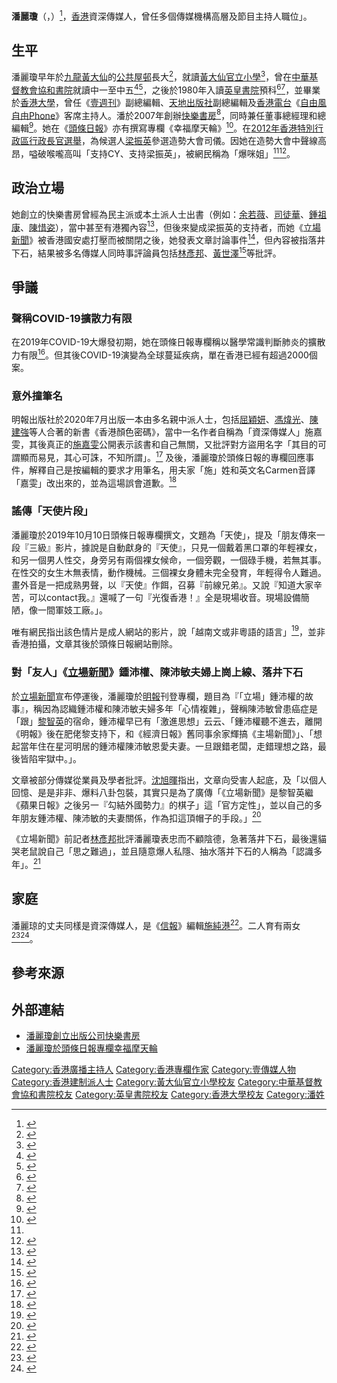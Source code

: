{{Infobox person
|gender=女
|birth_date={{birth date and age|1963|05|12}}
|nationality={{flag|HKG}}
|alma_mater= [[黃大仙官立小學|黃大仙官立小學]]<br>[[中華基督教會協和書院|中華基督教會協和書院]]<br>[[英皇書院|英皇書院]]
|education = [[香港大学|香港大学]]
|occupation=[[传媒人|传媒人]]
|spouse= 施纯港
|past=* 《壹周刊》副总编辑
* 天地出版社副总编辑
* 香港电台《自由风自由Phone》客席主持人
}}

'''潘麗瓊'''（{{lang-en|Carmen Poon}}，{{bd|1963年5月12日||||catIdx=P潘,麗琼}}）<ref>{{web reference|URL=https://hd.stheadline.com/news/columns/15/20160512/452637/專欄-幸福摩天輪-嗨-我今年五十三歲|title=嗨，我今年五十三歲！|work=頭條日報|year=2016-05-12|access-date=2021-07-21|archive-date=2020-08-07|archive-url=https://web.archive.org/web/20200807134454/https://hd.stheadline.com/news/columns/15/20160512/452637/%E5%B0%88%E6%AC%84-%E5%B9%B8%E7%A6%8F%E6%91%A9%E5%A4%A9%E8%BC%AA-%E5%97%A8-%E6%88%91%E4%BB%8A%E5%B9%B4%E4%BA%94%E5%8D%81%E4%B8%89%E6%AD%B2|dead-url=no}}</ref>，[[香港|香港]]資深傳媒人，曾任多個傳媒機構高層及節目主持人職位」。

==生平==
潘麗瓊早年於[[九龍|九龍]][[黃大仙_(香港地方)|黃大仙]]的[[香港公共屋邨|公共屋邨]]長大<ref>{{web reference|URL=http://news.hkhl.hk/dailynews/headline_news_detail_columnist.asp?id=324079&section_name=wtt&kw=15|title=幸福摩天輪——我愛獅子山|work=頭條日報|date=2015-03-24|access-date=2021-07-21|archive-date=2020-08-07|archive-url=https://web.archive.org/web/20200807134628/http://news.hkhl.hk/dailynews/headline_news_detail_columnist.asp?id=324079&section_name=wtt&kw=15|dead-url=no}}</ref>，就讀[[黃大仙官立小學|黃大仙官立小學]]<ref>{{cite web |url=https://www.speakout.hk/%E6%B8%AF%E4%BA%BA%E5%8D%9A%E8%A9%95/56921/%E7%B5%A6%E6%BD%98%E9%BA%97%E7%93%8A%E7%9A%84%E4%BF%A1#selected |title=給潘麗瓊的信 |date=2020-05-13 |website= |publisher=港人講地 |access-date=2021-07-21 |quote= |archive-date=2022-01-05 |archive-url=https://web.archive.org/web/20220105154402/https://www.speakout.hk/%E6%B8%AF%E4%BA%BA%E5%8D%9A%E8%A9%95/56921/%E7%B5%A6%E6%BD%98%E9%BA%97%E7%93%8A%E7%9A%84%E4%BF%A1#selected |dead-url=no }}</ref>，曾在[[中華基督教會協和書院|中華基督教會協和書院]]就讀中一至中五<ref>{{web reference|URL=http://hd.stheadline.com/news/columns/15/20160523/456282/|title=﻿幸福摩天輪——協和情|work=頭條日報|date=2016-05-23|access-date=2021-07-21|archive-date=2018-06-30|archive-url=https://web.archive.org/web/20180630213958/http://hd.stheadline.com/news/columns/15/20160523/456282/|dead-url=no}}</ref><ref>{{web reference|URL=http://mob.hkheadline.com/dailynews/content_cl/2013/11/25/264067.asp|title=幸福摩天輪——充滿回憶滋味的盆菜宴|work=頭條日報|date=2013-11-25|access-date=2021-07-21|archive-date=2020-08-07|archive-url=https://web.archive.org/web/20200807134501/http://mob.hkheadline.com/dailynews/content_cl/2013/11/25/264067.asp|dead-url=no}}</ref>，之後於1980年入讀[[英皇書院|英皇書院]]預科<ref>{{Cite web|url=https://drive.google.com/file/d/1vhvCOkZVxpAOec2QJFUspF7KVQtnpFen/view?usp=sharing|title=潘麗瓊英皇書院校園留影，1980-1982|date=1980|access-date=2021-07-21|archive-date=2022-01-07|archive-url=https://web.archive.org/web/20220107035348/https://drive.google.com/file/d/1vhvCOkZVxpAOec2QJFUspF7KVQtnpFen/view?usp=sharing|dead-url=no}}</ref><ref>{{web reference|URL=http://hd.stheadline.com/news/columns/15/20111129/169415/|title=幸福摩天輪——母校與我|work=頭條日報|date=2011-11-29|access-date=2021-07-21|archive-date=2018-06-30|archive-url=https://web.archive.org/web/20180630161740/http://hd.stheadline.com/news/columns/15/20111129/169415/|dead-url=no}}</ref>，並畢業於[[香港大學|香港大學]]，曾任《[[壹週刊_(香港)|壹週刊]]》副總編輯、[[天地出版社|天地出版社]]副總編輯及[[香港電台|香港電台]]《[[自由風自由Phone|自由風自由Phone]]》客席主持人。潘於2007年創辦[[快樂書房|快樂書房]]<ref>{{cite web |url=http://joyful-books.com/?page_id=224 |title=快樂書房官方網站 |access-date=2022-01-07 |archive-date=2022-01-07 |archive-url=https://web.archive.org/web/20220107153553/http://joyful-books.com/?page_id=224 |dead-url=no }}</ref>，同時兼任董事總經理和總編輯<ref name=apple20111128>{{cite news |url=http://hk.apple.nextmedia.com/news/art/20111128/15841197 |title=隔牆有耳：「爆咪姐」係資深傳媒人 |publisher=[[蘋果日報_(香港)|蘋果日報 (香港)]] |language=zh-hant |date=2011-11-28 |access-date=2014-11-30 |archive-url=https://web.archive.org/web/20141205084326/http://hk.apple.nextmedia.com/news/art/20111128/15841197 |archive-date=2014-12-05 |dead-url=yes }}</ref>。她在《[[頭條日報|頭條日報]]》亦有撰寫專欄《幸福摩天輪》<ref>{{cite web |url=http://blogcity.me/blog/list_blog_express.asp?f=1L6XW1TG2P70479 |title=幸福摩天輪 |language=zh-hant |access-date=2012-03-29 |archive-url=https://web.archive.org/web/20120228061157/http://blogcity.me/blog/list_blog_express.asp?f=1L6XW1TG2P70479 |archive-date=2012-02-28 |dead-url=yes }}</ref>。在[[2012年香港特別行政區行政長官選舉|2012年香港特別行政區行政長官選舉]]，為候選人[[梁振英|梁振英]]參選造勢大會司儀。因她在造勢大會中聲線高昂，嗌破喉嚨高叫「支持CY、支持梁振英」，被網民稱為「爆咪姐」<ref name=apple20111128 /><ref name=apple20111220>{{cite news |url=http://hk.apple.nextmedia.com/news/art/20111220/15908934 |title=隔牆有耳：造勢大會比拼　唐唐贏陣　輸咗自己 |publisher=[[蘋果日報_(香港)|蘋果日報 (香港)]] |language=zh-hant |date=2011-12-20 |access-date=2014-11-30 |archive-url=https://web.archive.org/web/20141205084320/http://hk.apple.nextmedia.com/news/art/20111220/15908934 |archive-date=2014-12-05 |dead-url=yes }}</ref>。

==政治立場==
她創立的快樂書房曾經為民主派或本土派人士出書（例如：[[余若薇|余若薇]]、[[司徒華|司徒華]]、[[鍾祖康|鍾祖康]]、[[陳惜姿|陳惜姿]]），當中甚至有港獨內容<ref name=":0">{{cite web|url=https://martinoei.com/article/32159/潘麗瓊-快樂書房-政治投機|title=潘麗瓊 快樂書房 政治投機|last=黃世澤|first=Martinoei|date=2022-01-05|website=MO's notebook 4G 黃世澤 的筆記簿|language=zh-TW|access-date=2022-01-05|archive-date=2022-01-09|archive-url=https://web.archive.org/web/20220109050011/https://martinoei.com/article/32159/%E6%BD%98%E9%BA%97%E7%93%8A-%E5%BF%AB%E6%A8%82%E6%9B%B8%E6%88%BF-%E6%94%BF%E6%B2%BB%E6%8A%95%E6%A9%9F|dead-url=no}}</ref>，但後來變成梁振英的支持者，而她《[[立場新聞|立場新聞]]》被香港國安處打壓而被關閉之後，她發表文章討論事件<ref>{{引網|url=https://news.mingpao.com/pns/%e4%bd%9c%e5%ae%b6%e5%b0%88%e6%ac%84/article/20220102/s00018/1641059774168/%e3%80%8c%e7%ab%8b%e5%a0%b4%e3%80%8d%e9%8d%be%e6%b2%9b%e6%ac%8a%e7%9a%84%e6%95%85%e4%ba%8b|title=「立場」鍾沛權的故事 / 潘麗瓊 - 20220102 - 作家專欄|website=明報新聞網 - 每日明報 daily news|language=zh-hant|access-date=2022-01-05|archive-date=2022-01-05|archive-url=https://web.archive.org/web/20220105152936/https://news.mingpao.com/pns/%E4%BD%9C%E5%AE%B6%E5%B0%88%E6%AC%84/article/20220102/s00018/1641059774168/%E3%80%8C%E7%AB%8B%E5%A0%B4%E3%80%8D%E9%8D%BE%E6%B2%9B%E6%AC%8A%E7%9A%84%E6%95%85%E4%BA%8B|dead-url=no}}</ref>，但內容被指落井下石，結果被多名傳媒人同時事評論員包括[[林彥邦|林彥邦]]、[[黃世澤|黃世澤]]<ref>{{cite web|url=https://martinoei.com/article/32159/潘麗瓊-快樂書房-政治投機|title=潘麗瓊 快樂書房 政治投機|last=黃世澤|first=Martinoei|date=2022-01-05|website=MO's notebook 4G 黃世澤 的筆記簿|language=zh-TW|access-date=2022-01-05|archive-date=2022-01-09|archive-url=https://web.archive.org/web/20220109050011/https://martinoei.com/article/32159/%E6%BD%98%E9%BA%97%E7%93%8A-%E5%BF%AB%E6%A8%82%E6%9B%B8%E6%88%BF-%E6%94%BF%E6%B2%BB%E6%8A%95%E6%A9%9F|dead-url=no}}</ref>等批評。

==爭議==

===聲稱COVID-19擴散力有限===
在2019年COVID-19大爆發初期，她在頭條日報專欄稱以醫學常識判斷肺炎的擴散力有限<ref>{{Cite web|title=幸福摩天輪——「冇看」肺炎|url=https://hd.stheadline.com/news/columns/15/20200114/827052/專欄-幸福摩天輪-冇看-肺炎|accessdate=2020-04-24|author=潘麗瓊|date=2020-01-14|publisher=頭條日報|language=zh-hk|archive-date=2022-01-05|archive-url=https://web.archive.org/web/20220105151821/https://hd.stheadline.com/news/columns/15/20200114/827052/%E5%B0%88%E6%AC%84-%E5%B9%B8%E7%A6%8F%E6%91%A9%E5%A4%A9%E8%BC%AA-%E5%86%87%E7%9C%8B-%E8%82%BA%E7%82%8E|dead-url=no}}</ref>。但其後COVID-19演變為全球蔓延疾病，單在香港已經有超過2000個案。
===意外撞筆名===
明報出版社於2020年7月出版一本由多名親中派人士，包括[[屈穎妍|屈穎妍]]、[[馮煒光|馮煒光]]、[[陳建強|陳建強]]等人合著的新書《香港顏色密碼》，當中一名作者自稱為「資深傳媒人」施嘉雯，其後真正的[[施嘉雯|施嘉雯]]公開表示該書和自己無關，又批評對方盜用名字「其目的可謂顯而易見，其心可誅，不知所謂」。<ref name="Mingpao-20200727">{{cite web |title=【Emily】與屈穎妍雷鼎鳴出新書？ 資深傳媒人施嘉雯呼冤「被作者」 |url=http://www.mingpaocanada.com/van/htm/News/20200727/HK-gzf1_r.htm |accessdate=2020-07-28 |archive-date=2020-07-28 |archive-url=https://web.archive.org/web/20200728033916/http://www.mingpaocanada.com/VAN/htm/NEWS/20200727/HK-gzf1_r.htm |dead-url=no }}</ref>
及後，潘麗瓊於頭條日報的專欄回應事件，解釋自己是按編輯的要求才用筆名，用夫家「施」姓和英文名Carmen音譯「嘉雯」改出來的，並為這場誤會道歉。<ref name="Stheadline">{{cite web |author1=潘麗瓊 |title=幸福摩天輪——誰是施嘉雯？ |url=https://hd.stheadline.com/news/columns/15/20200728/871560/%E5%B0%88%E6%AC%84-%E5%B9%B8%E7%A6%8F%E6%91%A9%E5%A4%A9%E8%BC%AA-%E8%AA%B0%E6%98%AF%E6%96%BD%E5%98%89%E9%9B%AF |accessdate=2020-07-28 |archive-date=2020-10-23 |archive-url=https://web.archive.org/web/20201023225907/https://hd.stheadline.com/news/columns/15/20200728/871560/%E5%B0%88%E6%AC%84-%E5%B9%B8%E7%A6%8F%E6%91%A9%E5%A4%A9%E8%BC%AA-%E8%AA%B0%E6%98%AF%E6%96%BD%E5%98%89%E9%9B%AF |dead-url=no }}</ref>
===謠傳「天使片段」===
潘麗瓊於2019年10月10日頭條日報專欄撰文，文題為「天使」，提及「朋友傳來一段『三級』影片，據說是自動獻身的『天使』，只見一個戴着黑口罩的年輕裸女，和另一個男人性交，身旁另有兩個裸女候命，一個旁觀，一個碌手機，若無其事。在性交的女生木無表情，動作機械。三個裸女身體未完全發育，年輕得令人難過。畫外音是一把成熟男聲，以『天使』作餌，召募『前線兄弟』。又說『知道大家辛苦，可以contact我。』還喊了一句『光復香港！』全是現場收音。現場設備簡陋，像一間軍妓工廠。」。

唯有網民指出該色情片是成人網站的影片，說「越南文或非粵語的語言」<ref>{{cite web |title=打賭一餐，敢不敢？ |url=https://www.facebook.com/kauyim/posts/2422627947813406 |website=求驗傳媒 |accessdate=2022-01-22}}</ref>，並非香港拍攝，文章其後於頭條日報網站刪除。

===對「友人」《[[立場新聞|立場新聞]]》鍾沛權、陳沛敏夫婦上崗上線、落井下石===
於[[立場新聞|立場新聞]]宣布停運後，潘麗瓊於[[明報|明報]]刊登專欄，題目為『「立場」鍾沛權的故事』，稱因為認織鍾沛權和陳沛敏夫婦多年「心情複雜」，聲稱陳沛敏曾患癌症是「跟」[[黎智英|黎智英]]的宿命，鍾沛權早已有「激進思想」云云、「鍾沛權聽不進去，離開《明報》後在肥佬黎支持下，和《經濟日報》舊同事余家輝搞《主場新聞》」、「想起當年住在星河明居的鍾沛權陳沛敏恩愛夫妻。一旦跟錯老闆，走錯理想之路，最後皆陷牢獄中。」。

文章被部分傳媒從業員及學者批評。[[沈旭暉|沈旭暉]]指出，文章向受害人起底，及「以個人回憶、是是非非、爆料八卦包裝，其實只是為了廣傳「《立場新聞》是黎智英繼《蘋果日報》之後另一『勾結外國勢力』的棋子」這「官方定性」，並以自己的多年朋友鍾沛權、陳沛敏的夫妻關係，作為扣這頂帽子的手段。」<ref>{{cite web |author1=沈旭暉 |title=【隨緣家書】刀刀見血的刻毒：潘麗瓊對「友人」《立場新聞》鍾沛權、陳沛敏夫婦上崗上線、落井下石文章評析 |url=https://www.instagram.com/p/CYSbgtKPbAl/?utm_source=ig_embed&ig_rid=3af0856d-9238-4fc0-9a1b-3d63ba9edb9c |accessdate=2022-01-04}}</ref>

《立場新聞》前記者[[林彥邦|林彥邦]]批評潘麗瓊表忠而不顧陰德，急著落井下石，最後還貓哭老鼠說自己「思之難過」，並且隨意爆人私隱、抽水落并下石的人稱為「認識多年」。<ref>{{cite web |author1=林彥邦 |title=潘麗瓊的故事 |url=https://www.facebook.com/yp.lam.9/posts/10158888551036491 |accessdate=2022-01-02}}</ref>

==家庭==
潘麗琼的丈夫同樣是資深傳媒人，是《[[信報|信報]]》編輯[[施純港|施純港]]<ref>{{cite news |url=http://www.post852.com/%E3%80%8A%E4%BF%A1%E5%A0%B1%E3%80%8B%E8%80%81%E7%B8%BD%E6%8B%92%E7%8F%BE%E8%BA%AB%E4%BA%A4%E4%BB%A3%E3%80%80%E9%8C%A2%E5%BF%97%E5%81%A5%E7%A8%B1%E5%B0%88%E6%AC%84%E8%A2%AB%E6%8A%BD%E4%B9%83%E6%94%BF/ |title=《信報》老總拒現身交代　錢志健稱專欄被抽乃政治決定 |date=2014-09-04 |accessdate=2014-11-30 |language=zh-hant |publisher=[[852郵報|852郵報]] |archive-url=https://web.archive.org/web/20141205001617/http://www.post852.com/%E3%80%8A%E4%BF%A1%E5%A0%B1%E3%80%8B%E8%80%81%E7%B8%BD%E6%8B%92%E7%8F%BE%E8%BA%AB%E4%BA%A4%E4%BB%A3%E3%80%80%E9%8C%A2%E5%BF%97%E5%81%A5%E7%A8%B1%E5%B0%88%E6%AC%84%E8%A2%AB%E6%8A%BD%E4%B9%83%E6%94%BF/ |archive-date=2014-12-05 |dead-url=yes }}</ref>。二人育有兩女<ref>{{cite web |url=https://www.facebook.com/carmen.poon.777 |title=潘麗琼Facebook頁面 |language=zh-hant |access-date=2014-11-30 |archive-date=2020-07-07 |archive-url=https://web.archive.org/web/20200707021823/https://www.facebook.com/carmen.poon.777 |dead-url=no }}</ref><ref>{{cite journal|url=http://www.eastweek.my-magazine.me/index.php?aid=30682|title=親子天地 - 資優教室 - 爆咪姐潘麗瓊 准乖女睇《一路向西》|publisher=《[[東周刊|東周刊]]》|language=zh-hant|date=2013-12-25|journal=|author=|access-date=2014-11-30|archive-url=https://web.archive.org/web/20141219115232/http://www.eastweek.my-magazine.me/index.php?aid=30682|archive-date=2014-12-19|dead-url=yes}}</ref>。

==參考來源==
{{reflist|2}}

==外部連結==
* [http://joyful-books.com 潘麗瓊創立出版公司快樂書房] {{Wayback|url=http://joyful-books.com/ |date=20220107153233 }} 
* [https://hd.stheadline.com/news/columns/15/專欄-幸福摩天輪-潘麗瓊 潘麗瓊於頭條日報專欄幸福摩天輪] {{Wayback|url=https://hd.stheadline.com/news/columns/15/%E5%B0%88%E6%AC%84-%E5%B9%B8%E7%A6%8F%E6%91%A9%E5%A4%A9%E8%BC%AA-%E6%BD%98%E9%BA%97%E7%93%8A |date=20220108204026 }} 
[[Category:香港廣播主持人|Category:香港廣播主持人]]
[[Category:香港專欄作家|Category:香港專欄作家]]
[[Category:壹傳媒人物|Category:壹傳媒人物]]
[[Category:香港建制派人士|Category:香港建制派人士]]
[[Category:黃大仙官立小學校友|Category:黃大仙官立小學校友]]
[[Category:中華基督教會協和書院校友|Category:中華基督教會協和書院校友]]
[[Category:英皇書院校友|Category:英皇書院校友]]
[[Category:香港大學校友|Category:香港大學校友]]
[[Category:潘姓|Category:潘姓]]